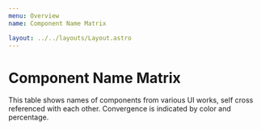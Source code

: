 ```yaml
---
menu: Overview
name: Component Name Matrix

layout: ../../layouts/Layout.astro
---
```



# Component Name Matrix

This table shows names of components from various UI works, self cross referenced with each other.
Convergence is indicated by color and percentage.

<ComponentNameMatrix client:load />
